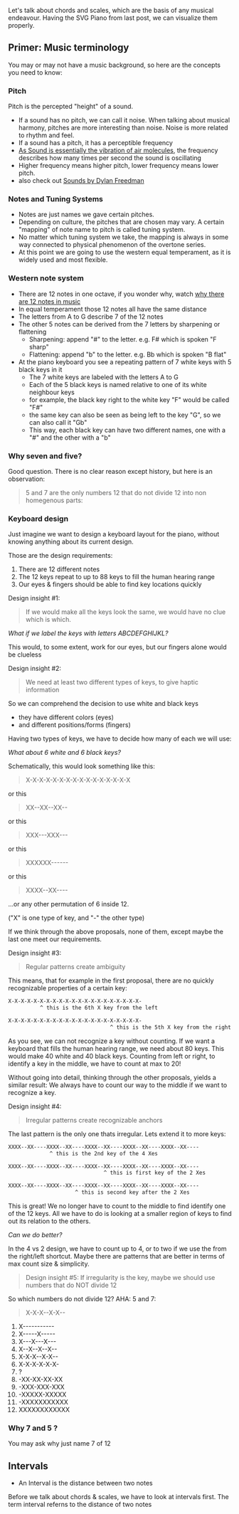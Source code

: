 Let's talk about chords and scales, which are the basis of any musical endeavour. Having the SVG Piano from last post, we can visualize them properly.

## Primer: Music terminology

You may or may not have a music background, so here are the concepts you need to know:

### Pitch

Pitch is the percepted "height" of a sound.

- If a sound has no pitch, we can call it noise. When talking about musical harmony, pitches are more interesting than noise. Noise is more related to rhythm and feel.
- If a sound has a pitch, it has a perceptible frequency
- [As Sound is essentially the vibration of air molecules](https://waitbutwhy.com/2016/03/sound.html), the frequency describes how many times per second the sound is oscillating
- Higher frequency means higher pitch, lower frequency means lower pitch.
- also check out [Sounds by Dylan Freedman](https://observablehq.com/@freedmand/sounds)

### Notes and Tuning Systems

- Notes are just names we gave certain pitches.
- Depending on culture, the pitches that are chosen may vary. A certain "mapping" of note name to pitch is called tuning system.
- No matter which tuning system we take, the mapping is always in some way connected to physical phenomenon of the overtone series.
- At this point we are going to use the western equal temperament, as it is widely used and most flexible.

### Western note system

- There are 12 notes in one octave, if you wonder why, watch [why there are 12 notes in music](https://www.youtube.com/watch?v=IT9CPoe5LnM)
- In equal temperament those 12 notes all have the same distance
- The letters from A to G describe 7 of the 12 notes
- The other 5 notes can be derived from the 7 letters by sharpening or flattening
  - Sharpening: append "#" to the letter. e.g. F# which is spoken "F sharp"
  - Flattening: append "b" to the letter. e.g. Bb which is spoken "B flat"
- At the piano keyboard you see a repeating pattern of 7 white keys with 5 black keys in it
  - The 7 white keys are labeled with the letters A to G
  - Each of the 5 black keys is named relative to one of its white neighbour keys
  - for example, the black key right to the white key "F" would be called "F#"
  - the same key can also be seen as being left to the key "G", so we can also call it "Gb"
  - This way, each black key can have two different names, one with a "#" and the other with a "b"

### Why seven and five?

Good question. There is no clear reason except history, but here is an observation:

> 5 and 7 are the only numbers 12 that do not divide 12 into non homegenous parts:

### Keyboard design

Just imagine we want to design a keyboard layout for the piano, without knowing anything about its current design.

Those are the design requirements:

1. There are 12 different notes
2. The 12 keys repeat to up to 88 keys to fill the human hearing range
3. Our eyes & fingers should be able to find key locations quickly

Design insight #1:

> If we would make all the keys look the same, we would have no clue which is which.

_What if we label the keys with letters ABCDEFGHIJKL?_

This would, to some extent, work for our eyes, but our fingers alone would be clueless

Design insight #2:

> We need at least two different types of keys, to give haptic information

So we can comprehend the decision to use white and black keys

- they have different colors (eyes)
- and different positions/forms (fingers)

Having two types of keys, we have to decide how many of each we will use:

_What about 6 white and 6 black keys?_

Schematically, this would look something like this:

> X-X-X-X-X-X-X-X-X-X-X-X-X-X-X-X

or this

> XX--XX--XX--

or this

> XXX---XXX---

or this

> XXXXXX------

or this

> XXXX--XX----

...or any other permutation of 6 inside 12.

("X" is one type of key, and "-" the other type)

If we think through the above proposals, none of them, except maybe the last one meet our requirements.

Design insight #3:

> Regular patterns create ambiguity

This means, that for example in the first proposal, there are no quickly recognizable properties of a certain key:

```txt
X-X-X-X-X-X-X-X-X-X-X-X-X-X-X-X-X-X-X-X-X-
          ^ this is the 6th X key from the left
```

```txt
X-X-X-X-X-X-X-X-X-X-X-X-X-X-X-X-X-X-X-X-X-
                                ^ this is the 5th X key from the right
```

As you see, we can not recognize a key without counting.
If we want a keyboard that fills the human hearing range, we need about 80 keys.
This would make 40 white and 40 black keys. Counting from left or right, to identify a key in the middle, we have to count at max to 20!

Without going into detail, thinking through the other proposals, yields a similar result:
We always have to count our way to the middle if we want to recognize a key.

Design insight #4:

> Irregular patterns create recognizable anchors

The last pattern is the only one thats irregular. Lets extend it to more keys:

```txt
XXXX--XX----XXXX--XX----XXXX--XX----XXXX--XX----XXXX--XX----
             ^ this is the 2nd key of the 4 Xes
```

```txt
XXXX--XX----XXXX--XX----XXXX--XX----XXXX--XX----XXXX--XX----
                              ^ this is first key of the 2 Xes
```

```txt
XXXX--XX----XXXX--XX----XXXX--XX----XXXX--XX----XXXX--XX----
                     ^ this is second key after the 2 Xes
```

This is great! We no longer have to count to the middle to find identify one of the 12 keys.
All we have to do is looking at a smaller region of keys to find out its relation to the others.

_Can we do better?_

In the 4 vs 2 design, we have to count up to 4, or to two if we use the from the right/left shortcut.
Maybe there are patterns that are better in terms of max count size & simplicity.

> Design insight #5: If irregularity is the key, maybe we should use numbers that do NOT divide 12

So which numbers do not divide 12? AHA: 5 and 7:

> X-X-X--X-X--

1.  X-----------
2.  X-----X-----
3.  X---X---X---
4.  X--X--X--X--
5.  X-X-X--X-X--
6.  X-X-X-X-X-X-
7.  ?
8.  -XX-XX-XX-XX
9.  -XXX-XXX-XXX
10. -XXXXX-XXXXX
11. -XXXXXXXXXXX
12. XXXXXXXXXXXX

### Why 7 and 5 ?

You may ask why just name 7 of 12

## Intervals

- An Interval is the distance between two notes

Before we talk about chords & scales, we have to look at intervals first. The term interval referns to the distance of two notes
